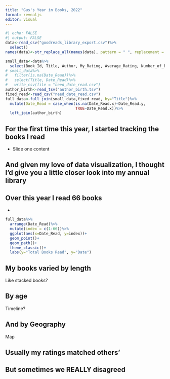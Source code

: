 ```yaml
---
title: "Gus's Year in Books, 2022"
format: revealjs
editor: visual
---
```


```r
#| echo: FALSE
#| output: FALSE
data<-read_csv("goodreads_library_export.csv")%>%
  select()
names(data)<-str_replace_all(names(data), pattern = " ", replacement = "_" )

small_data<-data%>%
  select(Book_Id, Title, Author, My_Rating, Average_Rating, Number_of_Pages, Original_Publication_Year, Date_Read)
# small_data%>%
#   filter(is.na(Date_Read))%>%
#   select(Title, Date_Read)%>%
#   write_csv(file = "need_date_read.csv")
author_birth<-read_tsv("author_birth.tsv")
fixed_read<-read_csv("need_date_read.csv")
full_data<-full_join(small_data,fixed_read, by="Title")%>%
  mutate(Date_Read = case_when(is.na(Date_Read.x)~Date_Read.y,
                               TRUE~Date_Read.x))%>%
  left_join(author_birth)
```

## For the first time this year, I started tracking the books I read

- Slide one content

## And given my love of data visualization, I thought I'd give you a little closer look into my annual library

## Over this year I read 66 books

-

```r
full_data%>%
  arrange(Date_Read)%>%
  mutate(index = c(1:66))%>%
  ggplot(aes(x=Date_Read, y=index))+
  geom_point()+
  geom_path()+
  theme_classic()+
  labs(y="Total Books Read", y="Date") 
```

## 

## My books varied by length

Like stacked books?

## By age

Timeline?

## And by Geography

Map

## Usually my ratings matched others'

## But sometimes we REALLY disagreed
